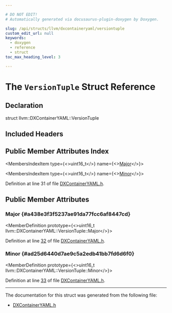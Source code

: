 ```yaml
---

# DO NOT EDIT!
# Automatically generated via docusaurus-plugin-doxygen by Doxygen.

slug: /api/structs/llvm/dxcontaineryaml/versiontuple
custom_edit_url: null
keywords:
  - doxygen
  - reference
  - struct
toc_max_heading_level: 3

---
```





# The `VersionTuple` Struct Reference

<DoxygenPage pluginConfig={pluginConfig}>



## Declaration

<CodeBlock>struct llvm::DXContainerYAML::VersionTuple</CodeBlock>

## Included Headers

<IncludesList>
<IncludesListItem
  filePath="llvm/ObjectYAML/DXContainerYAML.h"
  permalink="/docs/api/files/include/include/llvm/include/llvm/objectyaml/dxcontaineryaml-h"
  isLocal="true" />
</IncludesList>

## Public Member Attributes Index

<MembersIndex>

<MembersIndexItem
  type={<>uint16&#95;t</>}
  name={<><a href="#a438e3f3f5237ae91da77fcc6af8447cd">Major</a></>}>
</MembersIndexItem>

<MembersIndexItem
  type={<>uint16&#95;t</>}
  name={<><a href="#ad25d6440d7ae9c5a2edb41bb7fd6d6f0">Minor</a></>}>
</MembersIndexItem>

</MembersIndex>


Definition at line 31 of file <a href="/docs/api/files/include/include/llvm/include/llvm/objectyaml/dxcontaineryaml-h">DXContainerYAML.h</a>.

<SectionDefinition>

## Public Member Attributes

### Major {#a438e3f3f5237ae91da77fcc6af8447cd}

<MemberDefinition
  prototype={<>uint16&#95;t llvm::DXContainerYAML::VersionTuple::Major</>}>

Definition at line <a href="/docs/api/files/include/include/llvm/include/llvm/objectyaml/dxcontaineryaml-h/#l00032">32</a> of file <a href="/docs/api/files/include/include/llvm/include/llvm/objectyaml/dxcontaineryaml-h">DXContainerYAML.h</a>.
</MemberDefinition>

### Minor {#ad25d6440d7ae9c5a2edb41bb7fd6d6f0}

<MemberDefinition
  prototype={<>uint16&#95;t llvm::DXContainerYAML::VersionTuple::Minor</>}>

Definition at line <a href="/docs/api/files/include/include/llvm/include/llvm/objectyaml/dxcontaineryaml-h/#l00033">33</a> of file <a href="/docs/api/files/include/include/llvm/include/llvm/objectyaml/dxcontaineryaml-h">DXContainerYAML.h</a>.
</MemberDefinition>

</SectionDefinition>

<hr/>

The documentation for this struct was generated from the following file:

<ul>
<li><a href="/docs/api/files/include/include/llvm/include/llvm/objectyaml/dxcontaineryaml-h">DXContainerYAML.h</a></li>
</ul>

</DoxygenPage>

